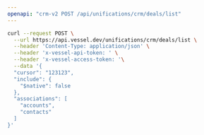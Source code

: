 ```yaml
---
openapi: "crm-v2 POST /api/unifications/crm/deals/list"
---
```


<RequestExample>

```bash Request
curl --request POST \
  --url https://api.vessel.dev/unifications/crm/deals/list \
  --header 'Content-Type: application/json' \
  --header 'x-vessel-api-token: ' \
  --header 'x-vessel-access-token: '\
  --data '{
  "cursor": "123123",
  "include": {
    "$native": false
  },
  "associations": [
    "accounts",
    "contacts"
  ]
}'
```

</RequestExample>


